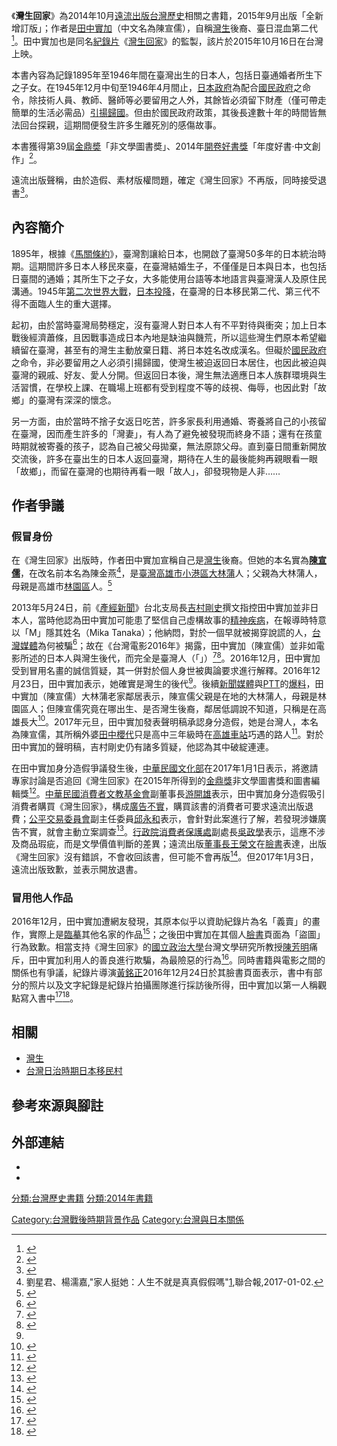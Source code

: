 {{Infobox Book
|name        = 灣生回家(初版)
|image       = 
|author      = [[田中實加|田中實加]]（[[陳宣儒|陳宣儒]]）
|country     = [[臺灣|臺灣]]
|language    = 正體中文
|genre       = 歷史類
|publisher   = [[遠流出版公司|遠流出版公司]]
|release_date= [[2014年10月|2014年10月]]
|pages       = 
|isbn        = ISBN 978-957-3294-89-6
}}
{{Infobox Book
|name        = 灣生回家(全新增訂版)
|image       = 
|author      = [[田中實加|田中實加]]([[陳宣儒|陳宣儒]])
|country     = [[臺灣|臺灣]]
|language    = 正體中文
|genre       = 歷史類
|publisher   = [[遠流出版公司|遠流出版公司]]
|release_date= [[2015年9月|2015年9月]]
|pages       = 
|isbn        = ISBN 978-957-3277-07-1
}}

《'''灣生回家'''》為2014年10月[[遠流出版|遠流出版]][[台灣歷史|台灣歷史]]相關之書籍，2015年9月出版「全新增訂版」；作者是[[田中實加|田中實加]]（中文名為陳宣儒），自稱[[灣生|灣生]]後裔、臺日混血第二代<ref name=chinatimes>{{cite news|title=獨家》為盜圖致歉、解身世之謎 專訪《灣生回家》作者田中實加 |url=http://www.chinatimes.com/realtimenews/20161223003785-260405|publisher=[[中國時報|中國時報]]即時新聞|date=2016-12-23|accessdate=2016-12-24|author=林欣誼}}</ref>。田中實加也是同名[[紀錄片|紀錄片]]《[[灣生回家|灣生回家]]》的監製，該片於2015年10月16日在台灣上映。

本書內容為記錄1895年至1946年間在臺灣出生的日本人，包括日臺通婚者所生下之子女。在1945年12月中旬至1946年4月間止，[[日本政府|日本政府]]為配合[[國民政府|國民政府]]之命令，除技術人員、教師、醫師等必要留用之人外，其餘皆必須留下財產（僅可帶走簡單的生活必需品）[[引揚歸國|引揚歸國]]。但由於國民政府政策，其後長達數十年的時間皆無法回台探親，這期間便發生許多生離死別的感傷故事。

本書獲得第39屆[[金鼎奬|金鼎奬]]「非文學圖書奬」、2014年[[開卷好書獎|開卷好書獎]]「年度好書‧中文創作」<ref>{{cite news|url=http://www.chinatimes.com/newspapers/20141227000911-260116|date=2014-12-27|title=2014開卷好書獎|publisher=中時電子報}}</ref>。

遠流出版聲稱，由於造假、素材版權問題，確定《灣生回家》不再版，同時接受退書<ref>{{cite news|url=http://www.storm.mg/localarticle/208686|title=《灣生回家》作者身份造假風波延燒 遠流開放退書|date=2017-01-03|author=台灣好新聞報|publisher=風傳媒}}</ref>。

== 內容簡介 ==
1895年，根據《[[馬關條約|馬關條約]]》，臺灣割讓給日本，也開啟了臺灣50多年的日本統治時期。這期間許多日本人移民來臺，在臺灣結婚生子，不僅僅是日本與日本，也包括日臺間的通婚；其所生下之子女，大多能使用台語等本地語言與臺灣漢人及原住民溝通。1945年[[第二次世界大戰|第二次世界大戰]]，[[日本投降|日本投降]]，在臺灣的日本移民第二代、第三代不得不面臨人生的重大選擇。

起初，由於當時臺灣局勢穩定，沒有臺灣人對日本人有不平對待與衝突；加上日本戰後經濟蕭條，且因戰事造成日本內地是缺油與饑荒，所以這些灣生們原本希望繼續留在臺灣，甚至有的灣生主動放棄日籍、將日本姓名改成漢名。但礙於[[國民政府|國民政府]]之命令，非必要留用之人必須引揚歸國，使灣生被迫返回日本居住，也因此被迫與臺灣的親戚、好友、愛人分開。但返回日本後，灣生無法適應日本人族群環境與生活習慣，在學校上課、在職場上班都有受到程度不等的歧視、侮辱，也因此對「故鄉」的臺灣有深深的懷念。

另一方面，由於當時不捨子女返日吃苦，許多家長利用通婚、寄養將自己的小孩留在臺灣，因而產生許多的「灣妻」，有人為了避免被發現而終身不語；還有在孩童時期就被寄養的孩子，認為自己被父母拋棄，無法原諒父母。直到臺日間重新開放交流後，許多在臺出生的日本人返回臺灣，期待在人生的最後能夠再親眼看一眼「故鄉」，而留在臺灣的也期待再看一眼「故人」，卻發現物是人非……

==作者爭議==
===假冒身份===
在《灣生回家》出版時，作者田中實加宣稱自己是[[灣生|灣生]]後裔。但她的本名實為'''[[陳宣儒|陳宣儒]]'''，在改名前本名為陳金燕<ref>劉星君、楊濡嘉,"家人挺她：人生不就是真真假假嗎"[http://udn.com/news/story/10708/2204954],聯合報,2017-01-02.</ref>，是[[臺灣|臺灣]][[高雄市|高雄市]][[小港區|小港區]][[大林蒲|大林蒲]]人；父親為大林蒲人，母親是高雄市[[林園區|林園區]]人。<ref>{{cite news|title=直擊高雄老家 田中實加真實面目曝光|url=http://www.nextmag.com.tw/breakingnews/news/214744|publisher=[[台灣壹週刊|台灣壹週刊]]|date=2016-12-28|accessdate=2017-01-01}}</ref>

2013年5月24日，前《[[產經新聞|產經新聞]]》台北支局長[[吉村剛史|吉村剛史]]撰文指控田中實加並非日本人，當時他認為田中實加可能患了堅信自己虛構故事的[[精神疾病|精神疾病]]，在報導時特意以「M」隱其姓名（Mika Tanaka）；他納悶，對於一個早就被揭穿說謊的人，[[台灣媒體|台灣媒體]]為何被騙<ref>{{cite news|title=3年前就揭《灣生》作者造假 日記者納悶台媒為何被騙 |url=http://www.appledaily.com.tw/realtimenews/article/international/20170101/1025947/|work=蘋果即時|publisher=[[台灣蘋果日報|台灣蘋果日報]]|date=2017-01-01|accessdate=2017-01-01|author=國際中心}}</ref>；故在《台灣電影2016年》揭露，田中實加（陳宣儒）並非如電影所述的日本人與灣生後代，而完全是臺灣人（「{{lang|ja|台湾人です。ごめんなさい}}」）<ref>{{cite news|language=ja|script-title=ja:台湾有情 嘘から出たマコト|url=http://www.sankei.com/world/news/130524/wor1305240029-n1.html|publisher=[[產經新聞|產經新聞]]|date=2013-05-24|accessdate=}}</ref><ref>{{cite news|title=賣房拍《灣生回家》曾感動全台！ 作者被爆是假日本人|url=http://star.ettoday.net/news/835063|publisher=東森新聞雲|date=2016-12-22|accessdate=2016-12-22}}</ref>。2016年12月，田中實加受到冒用名畫的誠信質疑，其一併對於個人身世被輿論要求進行解釋。2016年12月23日，田中實加表示，她確實是灣生的後代<ref name=chinatimes />。後續[[新聞媒體|新聞媒體]]與[[PTT|PTT]]的[[爆料|爆料]]，田中實加（陳宣儒）大林蒲老家鄰居表示，陳宣儒父親是在地的大林蒲人，母親是林園區人；但陳宣儒究竟在哪出生、是否灣生後裔，鄰居低調說不知道，只稱是在高雄長大<ref>{{cite news|title=《灣生》作者哪裡人 鄰居：高雄長大 |url=http://www.appledaily.com.tw/realtimenews/article/new/20161229/1023039/|work=蘋果即時|publisher=台灣蘋果日報|date=2016-12-29|accessdate=2016-12-29|author=林錫淵}}</ref>。2017年元旦，田中實加發表聲明稿承認身分造假，她是台灣人，本名為陳宣儒，其所稱外婆[[田中櫻代|田中櫻代]]只是高中三年級時在[[高雄車站|高雄車站]]巧遇的路人<ref>{{cite news|title=磕頭承認身分造假 田中實加：路邊巧遇灣生外婆|url=http://www.upmedia.mg/news_info.php?SerialNo=9995|publisher=[[上報|上報]]|date=2017-01-01|accessdate=2017-01-01|author=蔡易軒}}</ref>。對於田中實加的聲明稿，吉村剛史仍有諸多質疑，他認為其中破綻連連。

在田中實加身分造假爭議發生後，[[中華民國文化部|中華民國文化部]]在2017年1月1日表示，將邀請專家討論是否追回《灣生回家》在2015年所得到的[[金鼎獎|金鼎獎]]非文學圖書獎和圖書編輯獎<ref>{{cite news|url=http://www.appledaily.com.tw/realtimenews/article/life/20170101/1025872|title=《灣生回家》涉造假 文化部：將邀專家討論是否追回金鼎獎|date=2017-01-01|accessdate=2017-01-01|author=蔡永彬|work=蘋果即時|publisher=台灣蘋果日報}}</ref>。[[中華民國消費者文教基金會|中華民國消費者文教基金會]]副董事長[[游開雄|游開雄]]表示，田中實加身分造假吸引消費者購買《灣生回家》，構成[[廣告不實|廣告不實]]，購買該書的消費者可要求遠流出版退費；[[公平交易委員會_(中華民國)|公平交易委員會]]副主任委員[[邱永和|邱永和]]表示，會針對此案進行了解，若發現涉嫌廣告不實，就會主動立案調查<ref>{{cite news|title=《灣生》造假涉廣告不實 消基會開口了：消費者可要求退費|url=http://www.upmedia.mg/news_info.php?SerialNo=10011|publisher=[[上報|上報]]|date=2017-01-01|accessdate=2017-01-01|author=張雅貞}}</ref>。[[行政院消費者保護處|行政院消費者保護處]]副處長[[吳政學|吳政學]]表示，這應不涉及商品瑕疵，而是文學價值判斷的差異；遠流出版[[董事長|董事長]][[王榮文|王榮文]]在[[臉書|臉書]]表達，出版《灣生回家》沒有錯誤，不會收回該書，但可能不會再版<ref>{{cite news|title=遠流堅稱《灣生回家》書沒錯 現考慮是否絕版|url=http://www.appledaily.com.tw/realtimenews/article/new/20170101/1025793/|date=2017-01-01|accessdate=2017-01-02|author=蔡永彬|work=蘋果即時|publisher=台灣蘋果日報}}</ref>。但2017年1月3日，遠流出版致歉，並表示開放退書。

===冒用他人作品===
2016年12月，田中實加遭網友發現，其原本似乎以資助紀錄片為名「義賣」的畫作，實際上是[[臨摹|臨摹]]其他名家的作品<ref>{{cite news|title=《灣生回家》作者田中實加所謂「賣畫籌錢」的騙術大公開 |url=https://buzzorange.com/2016/12/22/wansei-back-home-director-lied/|publisher=[[報橘|報橘]]|date=2016-12-22|accessdate=2016-12-22|author=Shinichi Chen}}</ref>；之後田中實加在其個人[[臉書|臉書]]頁面為「盜圖」行為致歉。相當支持《灣生回家》的[[國立政治大學|國立政治大學]]台灣文學研究所教授[[陳芳明|陳芳明]]痛斥，田中實加利用人的善良進行欺騙，為最險惡的行為<ref>{{cite news|title=灣生回家作者坦承身份造假，網路盜圖，支持者陳芳明：最險惡的行為|url=https://www.thenewslens.com/article/58210|publisher=[[關鍵評論網|關鍵評論網]]|date=2017-01-01|accessdate=2017-01-01|author=楊之瑜}}</ref>。同時書籍與電影之間的關係也有爭議，紀錄片導演[[黃銘正|黃銘正]]2016年12月24日於其臉書頁面表示，書中有部分的照片以及文字紀錄是紀錄片拍攝團隊進行採訪後所得，田中實加以第一人稱觀點寫入書中<ref>{{cite web|title=Mingzheng Huang Facebook|url=https://www.facebook.com/mingzheng.huang.5/posts/1235996033133828?pnref=story|date=2016-12-24|accessdate=2017-01-01}}</ref><ref>{{cite news|title=《灣生》家倉奶奶心酸問導演：大家會不會以為我們也是騙人的？ |url=http://www.peoplenews.tw/news/867522d4-9a94-4dcf-83ec-4bee54b77846|publisher=[[民報_(2014年)|民報]]|date=2017-01-03|accessdate=2017-01-03|author=楊惠君}}</ref>。

== 相關 ==
*[[灣生|灣生]]
*[[台灣日治時期日本移民村|台灣日治時期日本移民村]]


==參考來源與腳註==
{{reflist|2}}

==外部連結==
*{{facebook|film.wansei|灣生回家}}
*{{youtube|channel=UCLPJfGrE4QDKBYz3sUdXsFg|灣生回家}}

{{陳宣儒}}

[[分類:台灣歷史書籍|分類:台灣歷史書籍]]
[[分類:2014年書籍|分類:2014年書籍]]
[[Category:台灣戰後時期背景作品|Category:台灣戰後時期背景作品]]
[[Category:台灣與日本關係|Category:台灣與日本關係]]